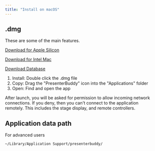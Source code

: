 ```yaml
---
title: "Install on macOS"
---
```


## .dmg

These are some of the main features.

<a href="https://pb.worshipbuddy.org/PresenterBuddy%20Apple%20Silicon.dmg" download>Download for Apple Silicon</a>

<a href="https://pb.worshipbuddy.org/PresenterBuddy%20Intel.dmg" download>Download for Intel Mac</a>

<a href="https://pb.worshipbuddy.org/NTC%20Songs%20-%202024.zip">
Download Database</a>

1. Install: Double click the .dmg file
2. Copy: Drag the "PresenterBuddy" icon into the "Applications" folder
3. Open: Find and open the app

<CardGroup cols="1">
  <Card title="INFO">
    After launch, you will be asked for permission to allow incoming network connections. If you deny, then you can't connect to the application remotely. This includes the stage display, and remote controllers.
  </Card>
</CardGroup>

## Application data path

For advanced users

<CodeGroup>

```bash terminal
~/Library/Application Support/presenterbuddy/
```

</CodeGroup>